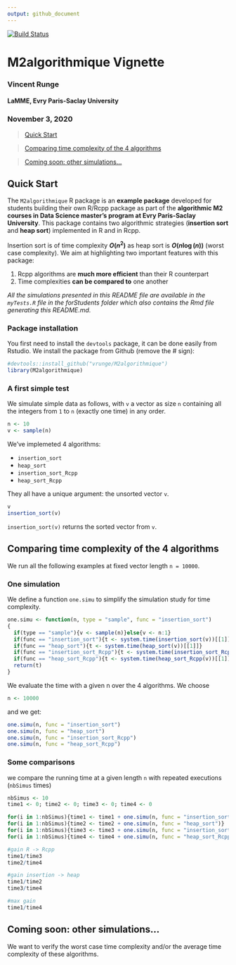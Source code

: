 ```yaml
---
output: github_document
---
```


[![Build Status](https://travis-ci.com/vrunge/M2algorithmique.svg?branch=main)](https://travis-ci.com/vrunge/M2Algorithmique)


# M2algorithmique Vignette
### Vincent Runge
#### LaMME, Evry Paris-Saclay University
### November 3, 2020

> [Quick Start](#qs)

> [Comparing time complexity of the 4 algorithms](#com)

> [Coming soon: other simulations...](#oth)

<a id="qs"></a>

## Quick Start

The `M2algorithmique` R package is an **example package** developed for students building their own R/Rcpp package as part of the **algorithmic M2 courses in Data Science master's program at Evry Paris-Saclay University**. This package contains two algorithmic strategies (**insertion sort** and **heap sort**) implemented in R and in Rcpp.

Insertion sort is of time complexity **$O(n^2)$** as heap sort is **$O(n\log(n))$** (worst case complexity). We aim at highlighting two important features with this package:

1. Rcpp algorithms are **much more efficient** than their R counterpart
2. Time complexities **can be compared to** one another

*All the simulations presented in this README file are available in the `myTests.R` file in the forStudents folder which also contains the Rmd file generating this README.md.*


### Package installation

You first need to install the `devtools` package, it can be done easily from Rstudio.
We install the package from Github (remove the # sign):

```r
#devtools::install_github("vrunge/M2algorithmique")
library(M2algorithmique)
```

### A first simple test


We simulate simple data as follows, with `v` a vector as size `n` containing all the integers from `1` to `n` (exactly one time) in any order.

```r
n <- 10
v <- sample(n)
```


We've implemeted 4 algorithms: 

- `insertion_sort` 
- `heap_sort` 
- `insertion_sort_Rcpp` 
- `heap_sort_Rcpp` 

They all have a unique argument: the unsorted vector `v`.

```r
v
insertion_sort(v)
```


`insertion_sort(v)` returns the sorted vector from `v`.
 
 
<a id="com"></a>

## Comparing time complexity of the 4 algorithms

We run all the following examples at fixed vector length `n = 10000`.


### One simulation 

We define a function `one.simu` to simplify the simulation study for time complexity.

```r
one.simu <- function(n, type = "sample", func = "insertion_sort")
{
  if(type == "sample"){v <- sample(n)}else{v <- n:1}
  if(func == "insertion_sort"){t <- system.time(insertion_sort(v))[[1]]}
  if(func == "heap_sort"){t <- system.time(heap_sort(v))[[1]]} 
  if(func == "insertion_sort_Rcpp"){t <- system.time(insertion_sort_Rcpp(v))[[1]]}
  if(func == "heap_sort_Rcpp"){t <- system.time(heap_sort_Rcpp(v))[[1]]}
  return(t)
}
```

We evaluate the time with a given n over the 4 algorithms. We choose
```r
n <- 10000
```

and we get:

```r
one.simu(n, func = "insertion_sort")
one.simu(n, func = "heap_sort")
one.simu(n, func = "insertion_sort_Rcpp")
one.simu(n, func = "heap_sort_Rcpp")
```

### Some comparisons

we compare the running time at a given length `n` with repeated executions (`nbSimus` times)

```r
nbSimus <- 10
time1 <- 0; time2 <- 0; time3 <- 0; time4 <- 0

for(i in 1:nbSimus){time1 <- time1 + one.simu(n, func = "insertion_sort")}
for(i in 1:nbSimus){time2 <- time2 + one.simu(n, func = "heap_sort")}
for(i in 1:nbSimus){time3 <- time3 + one.simu(n, func = "insertion_sort_Rcpp")}
for(i in 1:nbSimus){time4 <- time4 + one.simu(n, func = "heap_sort_Rcpp")}

#gain R -> Rcpp
time1/time3
time2/time4

#gain insertion -> heap
time1/time2
time3/time4

#max gain
time1/time4
```

<a id="oth"></a>

## Coming soon: other simulations...

We want to verify the worst case time complexity and/or the average time complexity of these algorithms.